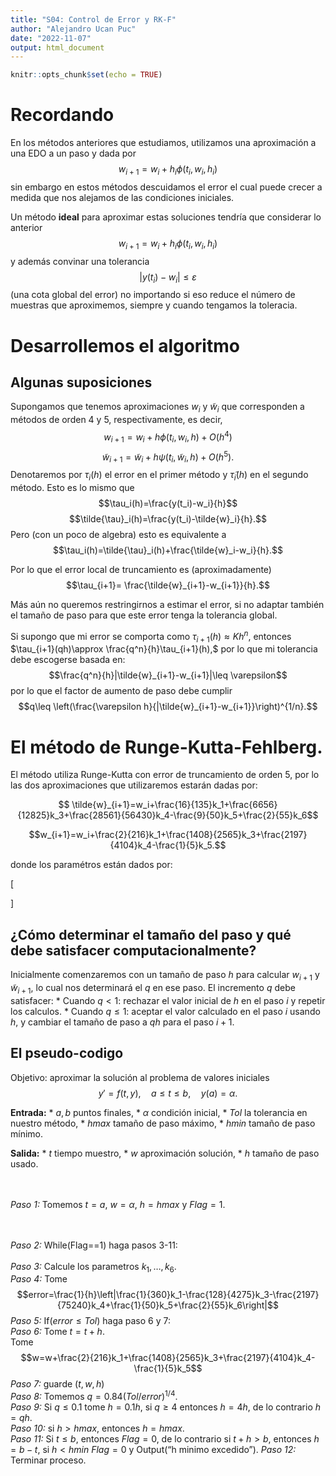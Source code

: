 ```yaml
---
title: "S04: Control de Error y RK-F"
author: "Alejandro Ucan Puc"
date: "2022-11-07"
output: html_document
---
```


```r
knitr::opts_chunk$set(echo = TRUE)
```

# Recordando

En los métodos anteriores que estudiamos, utilizamos una aproximación a una EDO a un paso y dada por $$w_{i+1}=w_i+h_i\phi(t_i,w_i,h_i)$$ sin embargo en estos métodos descuidamos el error el cual puede crecer a medida que nos alejamos de las condiciones iniciales.

Un método **ideal** para aproximar estas soluciones tendría que considerar lo anterior $$w_{i+1}=w_i+h_i\phi(t_i,w_i,h_i)$$ y además convinar una tolerancia $$|y(t_i)-w_i|\leq \varepsilon$$ (una cota global del error) no importando si eso reduce el número de muestras que aproximemos, siempre y cuando tengamos la toleracia.

# Desarrollemos el algoritmo

## Algunas suposiciones

Supongamos que tenemos aproximaciones $w_i$ y $\tilde{w}_i$ que corresponden a métodos de orden 4 y 5, respectivamente, es decir, $$w_{i+1}=w_i+h\phi(t_i,w_i,h)+O(h^4)$$ $$\tilde{w}_{i+1}=\tilde{w}_i+h\psi(t_i,\tilde{w}_i,h)+O(h^5).$$ Denotaremos por $\tau_i(h)$ el error en el primer método y $\tilde{\tau}_i(h)$ en el segundo método. Esto es lo mismo que $$\tau_i(h)=\frac{y(t_i)-w_i}{h}$$ $$\tilde{\tau}_i(h)=\frac{y(t_i)-\tilde{w}_i}{h}.$$ Pero (con un poco de algebra) esto es equivalente a $$\tau_i(h)=\tilde{\tau}_i(h)+\frac{\tilde{w}_i-w_i}{h}.$$

Por lo que el error local de truncamiento es (aproximadamente) $$\tau_{i+1}= \frac{\tilde{w}_{i+1}-w_{i+1}}{h}.$$

Más aún no queremos restringirnos a estimar el error, si no adaptar también el tamaño de paso para que este error tenga la tolerancia global.

Si supongo que mi error se comporta como $\tau_{i+1}(h)\approx Kh^n,$ entonces $\tau_{i+1}(qh)\approx \frac{q^n}{h}\tau_{i+1}(h),$ por lo que mi tolerancia debe escogerse basada en: $$\frac{q^n}{h}|\tilde{w}_{i+1}-w_{i+1}|\leq \varepsilon$$ por lo que el factor de aumento de paso debe cumplir $$q\leq \left(\frac{\varepsilon h}{|\tilde{w}_{i+1}-w_{i+1}}\right)^{1/n}.$$

# El método de Runge-Kutta-Fehlberg.

El método utiliza Runge-Kutta con error de truncamiento de orden 5, por lo las dos aproximaciones que utilizaremos estarán dadas por:

$$ \tilde{w}_{i+1}=w_i+\frac{16}{135}k_1+\frac{6656}{12825}k_3+\frac{28561}{56430}k_4-\frac{9}{50}k_5+\frac{2}{55}k_6$$

$$w_{i+1}=w_i+\frac{2}{216}k_1+\frac{1408}{2565}k_3+\frac{2197}{4104}k_4-\frac{1}{5}k_5.$$

donde los paramétros están dados por:

\[\begin{array}{ccl}
k_1 & = & hf(t_i,w_i) \\
k_2 & = & hf\left(t_i+\frac{h}{4},w_i+\frac{1}{4}k_1\right) \\
k_3 & = & hf\left(t_i+\frac{3h}{8},w_i+\frac{3}{32}k_1+\frac{9}{32}k_2\right) \\
k_4 & = & hf\left(t_i+\frac{12h}{13},w_i+\frac{1932}{2197}k_1-\frac{7200}{2197}k_2+\frac{7296}{2197}k_3\right) \\
k_5 & = & hf\left(t_i+h,w_i+\frac{439}{216}k_1-8k_2+\frac{3680}{513}k_3-\frac{845}{4104}k_4\right) \\
k_6 & = & hf\left(t_i+\frac{h}{2},w_i-\frac{8}{27}k_1+2k_2-\frac{3544}{2565}k_3+\frac{1859}{4104}k_4-\frac{11}{40}k_5\right)
\end{array}\]

## ¿Cómo determinar el tamaño del paso y qué debe satisfacer computacionalmente?

Inicialmente comenzaremos con un tamaño de paso $h$ para calcular $w_{i+1}$ y $\tilde{w}_{i+1},$ lo cual nos determinará el $q$ en ese paso. El incremento $q$ debe satisfacer:
  * Cuando $q<1:$ rechazar el valor inicial de $h$ en el paso $i$ y repetir los calculos.
  * Cuando $q\leq 1:$ aceptar el valor calculado en el paso $i$ usando $h,$ y cambiar el tamaño de paso a $qh$ para el paso $i+1.$
  
## El pseudo-codigo

Objetivo: aproximar la solución al problema de valores iniciales $$y'=f(t,y),\quad a\leq t\leq b,\quad y(a)=\alpha.$$

__Entrada:__ 
  * $a,b$ puntos finales,
  * $\alpha$ condición inicial,
  * $Tol$ la tolerancia en nuestro método,
  * $hmax$ tamaño de paso máximo,
  * $hmin$ tamaño de paso mínimo.
  
__Salida:__
  * $t$ tiempo muestro,
  * $w$ aproximación solución,
  * $h$ tamaño de paso usado.
  
<br/><br/>
_Paso 1:_ Tomemos $t=a,$ $w=\alpha,$  $h=hmax$ y $Flag=1.$

<br/><br/>
_Paso 2:_ While(Flag==1) haga pasos 3-11:
<br/><br/>
  _Paso 3:_ Calcule los parametros $k_1,\ldots,k_6.$ <br/>
  _Paso 4:_ Tome $$error=\frac{1}{h}\left|\frac{1}{360}k_1-\frac{128}{4275}k_3-\frac{2197}{75240}k_4+\frac{1}{50}k_5+\frac{2}{55}k_6\right|$$ 
  _Paso 5:_ If($error\leq Tol$) haga paso 6 y 7: <br/>
    _Paso 6:_ Tome $t=t+h.$ <br/>
    Tome $$w=w+\frac{2}{216}k_1+\frac{1408}{2565}k_3+\frac{2197}{4104}k_4-\frac{1}{5}k_5$$
    _Paso 7:_ guarde $(t,w,h)$
  <br/>
  _Paso 8:_ Tomemos $q=0.84(Tol/error)^{1/4}.$
  <br/>
  _Paso 9:_ Si $q\leq 0.1$ tome $h=0.1h,$ si $q\geq 4$ entonces $h=4h,$ de lo contrario $h=qh.$ <br/>
  _Paso 10:_ si $h>hmax,$ entonces $h=hmax.$ <br/>
  _Paso 11:_ Si $t\leq b,$ entonces $Flag=0,$ de lo contrario si $t+h>b,$ entonces $h=b-t,$ si $h<hmin$ $Flag=0$ y Output("h minimo excedido").
_Paso 12:_ Terminar proceso.


